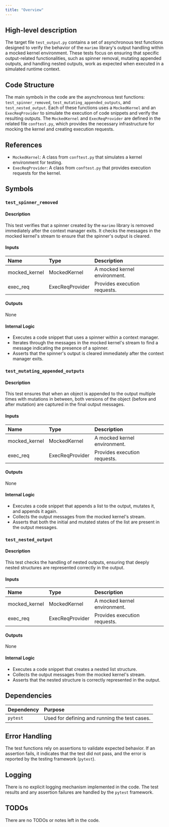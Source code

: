 ```yaml
---
title: "Overview"
---
```


## High-level description

The target file `test_output.py` contains a set of asynchronous test functions designed to verify the behavior of the `marimo` library's output handling within a mocked kernel environment. These tests focus on ensuring that specific output-related functionalities, such as spinner removal, mutating appended outputs, and handling nested outputs, work as expected when executed in a simulated runtime context.

## Code Structure

The main symbols in the code are the asynchronous test functions: `test_spinner_removed`, `test_mutating_appended_outputs`, and `test_nested_output`. Each of these functions uses a `MockedKernel` and an `ExecReqProvider` to simulate the execution of code snippets and verify the resulting outputs. The `MockedKernel` and `ExecReqProvider` are defined in the related file `conftest.py`, which provides the necessary infrastructure for mocking the kernel and creating execution requests.

## References

- `MockedKernel`: A class from `conftest.py` that simulates a kernel environment for testing.
- `ExecReqProvider`: A class from `conftest.py` that provides execution requests for the kernel.

## Symbols

### `test_spinner_removed`
#### Description
This test verifies that a spinner created by the `marimo` library is removed immediately after the context manager exits. It checks the messages in the mocked kernel's stream to ensure that the spinner's output is cleared.

#### Inputs
| Name          | Type           | Description                          |
|:--------------|:---------------|:-------------------------------------|
| mocked_kernel | MockedKernel   | A mocked kernel environment.         |
| exec_req      | ExecReqProvider| Provides execution requests.         |

#### Outputs
None

#### Internal Logic
- Executes a code snippet that uses a spinner within a context manager.
- Iterates through the messages in the mocked kernel's stream to find a message indicating the presence of a spinner.
- Asserts that the spinner's output is cleared immediately after the context manager exits.

### `test_mutating_appended_outputs`
#### Description
This test ensures that when an object is appended to the output multiple times with mutations in between, both versions of the object (before and after mutation) are captured in the final output messages.

#### Inputs
| Name          | Type           | Description                          |
|:--------------|:---------------|:-------------------------------------|
| mocked_kernel | MockedKernel   | A mocked kernel environment.         |
| exec_req      | ExecReqProvider| Provides execution requests.         |

#### Outputs
None

#### Internal Logic
- Executes a code snippet that appends a list to the output, mutates it, and appends it again.
- Collects the output messages from the mocked kernel's stream.
- Asserts that both the initial and mutated states of the list are present in the output messages.

### `test_nested_output`
#### Description
This test checks the handling of nested outputs, ensuring that deeply nested structures are represented correctly in the output.

#### Inputs
| Name          | Type           | Description                          |
|:--------------|:---------------|:-------------------------------------|
| mocked_kernel | MockedKernel   | A mocked kernel environment.         |
| exec_req      | ExecReqProvider| Provides execution requests.         |

#### Outputs
None

#### Internal Logic
- Executes a code snippet that creates a nested list structure.
- Collects the output messages from the mocked kernel's stream.
- Asserts that the nested structure is correctly represented in the output.

## Dependencies

| Dependency | Purpose                                      |
|:-----------|:---------------------------------------------|
| `pytest`   | Used for defining and running the test cases.|

## Error Handling

The test functions rely on assertions to validate expected behavior. If an assertion fails, it indicates that the test did not pass, and the error is reported by the testing framework (`pytest`).

## Logging

There is no explicit logging mechanism implemented in the code. The test results and any assertion failures are handled by the `pytest` framework.

## TODOs

There are no TODOs or notes left in the code.